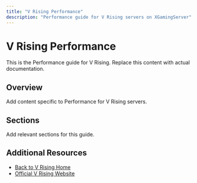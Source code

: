 ```yaml
---
title: "V Rising Performance"
description: "Performance guide for V Rising servers on XGamingServer"
---
```


# V Rising Performance

This is the Performance guide for V Rising. Replace this content with actual documentation.

## Overview

Add content specific to Performance for V Rising servers.

## Sections

Add relevant sections for this guide.

## Additional Resources

- [Back to V Rising Home](./index)
- [Official V Rising Website](https://example.com)
